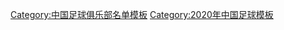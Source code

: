 {{Football squad with groups
 | name      = 2020年中超分类名单黄海
 | bgcolor   = #000099
 | bordercolor = #ff0033
 | textcolor   = #ffff00
 | title=[[青岛黄海足球俱乐部|<span style="color:#ffff00">青島黄海青港</span>]] — [[2020年中国足球超级联赛|<span style="color: #ffff00;">2020年</span>]][[中国足球超级联赛|<span style="color: #ffff00;">中超联赛第 14 名</span>]]
|group1=全年参赛球员
|list1=<div>
{{Football squad2 player|no=1|name={{link-en|邢瑜|Xing Yu (footballer)}}}}
{{Football squad2 player|no=2|name=[[姜卫鹏]]}}
{{Football squad2 player|no=4|name={{flagicon|TPE}} {{flagicon|ESP}} [[殷亚吉]]}}
{{Football squad2 player|no=5|name=[[晏紫豪]]}}
{{Football squad2 player|no=6|name=[[王栋 (1981年)|王栋]]}}
{{Football squad2 player|no=7|name={{link-en|高翔 (足球运动员)|Gao Xiang (footballer)|高翔}}}}
{{Football squad2 player|no=10|name={{flagicon|FRA}} {{link-en|罗曼·亚历山德里尼|Romain Alessandrini|-{zh-hans:亚历山德里尼;zh-hk:亚历山德里尼}-}}}}
{{Football squad2 player|no=11|name=[[巴力·买买提依力|巴力]]}}
{{Football squad2 player|no=14|name=[[王皓 (1993年)|王皓]]}}
{{Football squad2 player|no=15|name={{link-en|王建文|Wang Jianwen}}}}
{{Football squad2 player|no=17|name=[[周俊辰]]}}
{{Football squad2 player|no=18|name={{link-en|赵石 (1993年)|Zhao Shi|赵石}}}}
{{Football squad2 player|no=19|name={{flagicon|CMR}} {{link-en|约瑟夫·米纳拉|Joseph Minala|-{zh-hans:米纳拉;zh-hk:米纳拉}-}}}}
{{Football squad2 player|no=20|name=[[王飞 (男子足球运动员)|王飞]]}}
{{Football squad2 player|no=21|name=[[王伟 (足球运动员)|王伟]]}}
{{Football squad2 player|no=22|name=[[刘震理]]}}
{{Football squad2 player|no=23|name=[[刘佳燊]]}}
{{Football squad2 player|no=25|name=[[邹正]]}}
{{Football squad2 player|no=26|name={{flagicon|SRB}} [[贾高斯·禾高域|-{zh-hans:武科维奇;zh-hk:禾高域}-]] }}
{{Football squad2 player|no=27|name=[[朱建荣]]}}
{{Football squad2 player|no=29|name=[[阮喆祥]]}}
{{Football squad2 player|no=30|name={{link-en|买买提阿卜杜拉·艾孜买提|Memet-Abdulla Ezmat|阿卜杜拉}}}}
{{Football squad2 player|no=32|name=[[杨宇]]}}
{{Football squad2 player|no=33|name=[[石哲]]}}
{{Football squad2 player|no=37|name=[[姚江山]]}}
{{Football squad2 player|no=41|name=[[李智钊]]}}
{{Football squad2 player|no=44|name=[[嵇皓翔]]}}
{{Football squad2 player|no=49|name=[[张博凌]]}}
{{Football squad2 player|no=50|name=[[张浩宸]]}}
{{Football squad2 player|no=58|name=[[房欣峰]]}}
</div>
|group2=夏季转入球员
|list2=<div>
{{Football squad2 player|no=24|name={{flagicon|CRO}} {{flagicon|GER}} [[德扬·拉多尼奇|-{zh-hans:拉多尼奇;zh-hk:拉多尼奇}-]]}}
{{Football squad2 player|no=40|name={{flagicon|SVN}} {{link-en|丹尼斯·波波维奇|Denis Popović|-{zh-hans:波波维奇;zh-hk:普波域治}-}}}}
</div>
|group3=夏季转出球员
|list3=<div>
{{Football squad2 player|no=9|name={{flagicon|BRA}} {{flagicon|SRB}} [[克莱奥|-{zh-hans:克莱奥;zh-hk:基利奧}-]]}}
{{Football squad2 player|no=13|name=[[王成 (足球运动员)|王成]]}}
</div>
|group4=主教练
|list4={{flagicon|ESP}} [[巴勃罗·马钦|-{zh-hans:马钦;zh-hk:马钦}-]]（至第 1 轮）；{{flagicon|ESP}} {{link-en|奥斯卡·塞斯佩德斯|Óscar Céspedes|-{zh-hans:奥斯卡;zh-hk:奥斯卡}-}}（代理，至第 2 轮）；[[吴金贵]]
}}
<noinclude>
{{DEFAULTSORT:Qingdao Huanghai F.C. Squad 2020}}
[[Category:中国足球俱乐部名单模板]]
[[Category:2020年中国足球模板]]